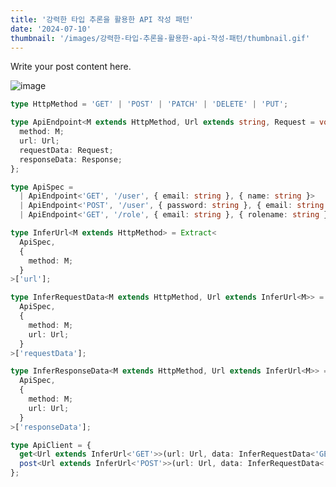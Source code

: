```yaml
---
title: '강력한 타입 추론을 활용한 API 작성 패턴'
date: '2024-07-10'
thumbnail: '/images/강력한-타입-추론을-활용한-api-작성-패턴/thumbnail.gif'
---
```


Write your post content here.

![image](../../public/images/강력한-타입-추론을-활용한-api-작성-패턴/thumbnail.gif)

```typescript 
type HttpMethod = 'GET' | 'POST' | 'PATCH' | 'DELETE' | 'PUT';

type ApiEndpoint<M extends HttpMethod, Url extends string, Request = void, Response = void> = {
  method: M;
  url: Url;
  requestData: Request;
  responseData: Response;
};

type ApiSpec =
  | ApiEndpoint<'GET', '/user', { email: string }, { name: string }>
  | ApiEndpoint<'POST', '/user', { password: string }, { email: string }>
  | ApiEndpoint<'GET', '/role', { email: string }, { rolename: string }>;

type InferUrl<M extends HttpMethod> = Extract<
  ApiSpec,
  {
    method: M;
  }
>['url'];

type InferRequestData<M extends HttpMethod, Url extends InferUrl<M>> = Extract<
  ApiSpec,
  {
    method: M;
    url: Url;
  }
>['requestData'];

type InferResponseData<M extends HttpMethod, Url extends InferUrl<M>> = Extract<
  ApiSpec,
  {
    method: M;
    url: Url;
  }
>['responseData'];

type ApiClient = {
  get<Url extends InferUrl<'GET'>>(url: Url, data: InferRequestData<'GET', Url>): Promise<InferResponseData<'GET', Url>>;
  post<Url extends InferUrl<'POST'>>(url: Url, data: InferRequestData<'POST', Url>): Promise<InferResponseData<'POST', Url>>;
};

```
